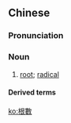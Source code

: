 {{also|根数}}
==Chinese==
{{zh-forms|s=根数}}

===Pronunciation===
{{zh-pron
|m=gēnshù
|c=gan1 sou3
|cat=n
}}

===Noun===
{{zh-noun}}

# {{lb|zh|math}} [[root]]; [[radical]]
#: {{zh-x|根號 四 是 一.個 根數。|The square root of four is a '''radical'''.}}

====Derived terms====
{{zh-der|不盡根數:[[surd]]}}

[[ko:根數]]
